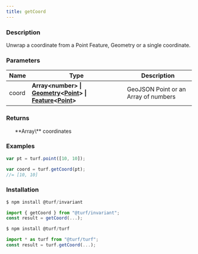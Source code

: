 ```yaml
---
title: getCoord
---
```



### Description

Unwrap a coordinate from a Point Feature, Geometry or a single coordinate.

### Parameters

| Name  | Type                                                                                                                                                                                                                                                                         | Description                          |
| ----- | ---------------------------------------------------------------------------------------------------------------------------------------------------------------------------------------------------------------------------------------------------------------------------- | ------------------------------------ |
| coord | **Array\<number\> \| [Geometry](https://tools.ietf.org/html/rfc7946#section-3.1)\<[Point](https://tools.ietf.org/html/rfc7946#section-3.1.2)\> \| [Feature](https://tools.ietf.org/html/rfc7946#section-3.2)\<[Point](https://tools.ietf.org/html/rfc7946#section-3.1.2)\>** | GeoJSON Point or an Array of numbers |

### Returns

<ul>
  **Array\<number\>** coordinates

</ul>

### Examples

```javascript
var pt = turf.point([10, 10]);

var coord = turf.getCoord(pt);
//= [10, 10]
```

### Installation

```javascript
$ npm install @turf/invariant

import { getCoord } from "@turf/invariant";
const result = getCoord(...);
```

```javascript
$ npm install @turf/turf

import * as turf from "@turf/turf";
const result = turf.getCoord(...);
```
